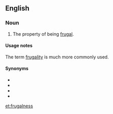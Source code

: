 ==English==

===Noun===
{{en-noun|-}}

# The property of being [[frugal]].

====Usage notes====
The term [[frugality]] is much more commonly used.

====Synonyms====
* {{l|en|frugality}}
* {{l|en|parsimony}}
* {{l|en|thriftyness}}
* {{l|en|cheapness}}

[[et:frugalness]]